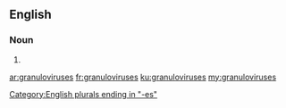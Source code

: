 ==English==

===Noun===
{{head|en|plural}}

# {{plural of|granulovirus|lang=en}}

[[Category:English plurals ending in "-es"]]

[[ar:granuloviruses]]
[[fr:granuloviruses]]
[[ku:granuloviruses]]
[[my:granuloviruses]]